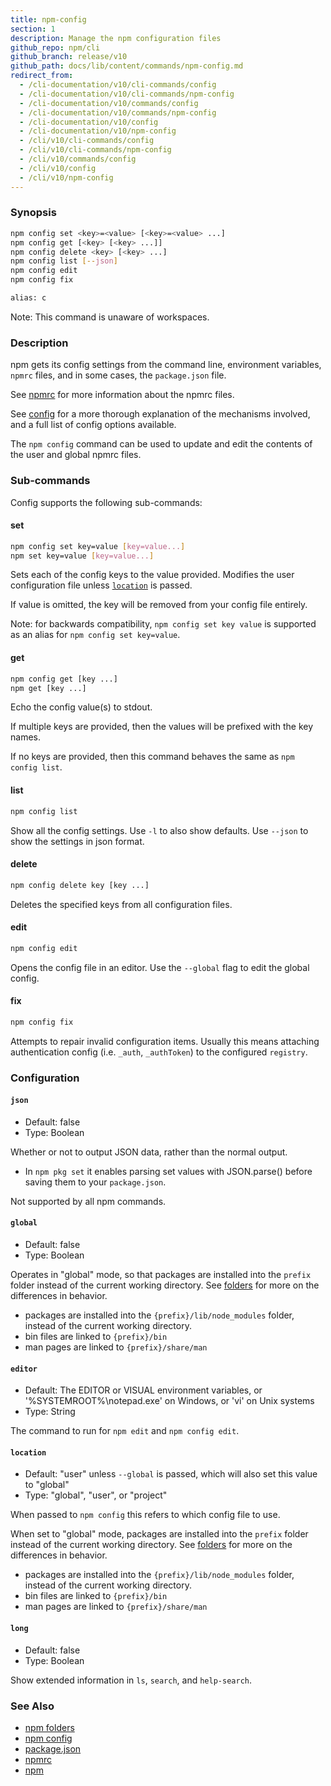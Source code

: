 ```yaml
---
title: npm-config
section: 1
description: Manage the npm configuration files
github_repo: npm/cli
github_branch: release/v10
github_path: docs/lib/content/commands/npm-config.md
redirect_from:
  - /cli-documentation/v10/cli-commands/config
  - /cli-documentation/v10/cli-commands/npm-config
  - /cli-documentation/v10/commands/config
  - /cli-documentation/v10/commands/npm-config
  - /cli-documentation/v10/config
  - /cli-documentation/v10/npm-config
  - /cli/v10/cli-commands/config
  - /cli/v10/cli-commands/npm-config
  - /cli/v10/commands/config
  - /cli/v10/config
  - /cli/v10/npm-config
---
```


### Synopsis

```bash
npm config set <key>=<value> [<key>=<value> ...]
npm config get [<key> [<key> ...]]
npm config delete <key> [<key> ...]
npm config list [--json]
npm config edit
npm config fix

alias: c
```

Note: This command is unaware of workspaces.

### Description

npm gets its config settings from the command line, environment variables, `npmrc` files, and in some cases, the `package.json` file.

See [npmrc](/cli/v10/configuring-npm/npmrc) for more information about the npmrc files.

See [config](/cli/v10/using-npm/config) for a more thorough explanation of the mechanisms involved, and a full list of config options available.

The `npm config` command can be used to update and edit the contents of the user and global npmrc files.

### Sub-commands

Config supports the following sub-commands:

#### set

```bash
npm config set key=value [key=value...]
npm set key=value [key=value...]
```

Sets each of the config keys to the value provided. Modifies the user configuration file unless [`location`](/cli/v10/commands/npm-config#location) is passed.

If value is omitted, the key will be removed from your config file entirely.

Note: for backwards compatibility, `npm config set key value` is supported as an alias for `npm config set key=value`.

#### get

```bash
npm config get [key ...]
npm get [key ...]
```

Echo the config value(s) to stdout.

If multiple keys are provided, then the values will be prefixed with the key names.

If no keys are provided, then this command behaves the same as `npm config list`.

#### list

```bash
npm config list
```

Show all the config settings. Use `-l` to also show defaults. Use `--json` to show the settings in json format.

#### delete

```bash
npm config delete key [key ...]
```

Deletes the specified keys from all configuration files.

#### edit

```bash
npm config edit
```

Opens the config file in an editor. Use the `--global` flag to edit the global config.

#### fix

```bash
npm config fix
```

Attempts to repair invalid configuration items. Usually this means attaching authentication config (i.e. `_auth`, `_authToken`) to the configured `registry`.

### Configuration

#### `json`

- Default: false
- Type: Boolean

Whether or not to output JSON data, rather than the normal output.

- In `npm pkg set` it enables parsing set values with JSON.parse() before saving them to your `package.json`.

Not supported by all npm commands.

#### `global`

- Default: false
- Type: Boolean

Operates in "global" mode, so that packages are installed into the `prefix` folder instead of the current working directory. See [folders](/cli/v10/configuring-npm/folders) for more on the differences in behavior.

- packages are installed into the `{prefix}/lib/node_modules` folder, instead of the current working directory.
- bin files are linked to `{prefix}/bin`
- man pages are linked to `{prefix}/share/man`

#### `editor`

- Default: The EDITOR or VISUAL environment variables, or '%SYSTEMROOT%\notepad.exe' on Windows, or 'vi' on Unix systems
- Type: String

The command to run for `npm edit` and `npm config edit`.

#### `location`

- Default: "user" unless `--global` is passed, which will also set this value to "global"
- Type: "global", "user", or "project"

When passed to `npm config` this refers to which config file to use.

When set to "global" mode, packages are installed into the `prefix` folder instead of the current working directory. See [folders](/cli/v10/configuring-npm/folders) for more on the differences in behavior.

- packages are installed into the `{prefix}/lib/node_modules` folder, instead of the current working directory.
- bin files are linked to `{prefix}/bin`
- man pages are linked to `{prefix}/share/man`

#### `long`

- Default: false
- Type: Boolean

Show extended information in `ls`, `search`, and `help-search`.

### See Also

- [npm folders](/cli/v10/configuring-npm/folders)
- [npm config](/cli/v10/commands/npm-config)
- [package.json](/cli/v10/configuring-npm/package-json)
- [npmrc](/cli/v10/configuring-npm/npmrc)
- [npm](/cli/v10/commands/npm)
